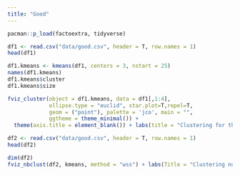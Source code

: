 ```yaml
---
title: "Good"
---
```

```r
pacman::p_load(factoextra, tidyverse)
```

```r
df1 <- read.csv("data/good.csv", header = T, row.names = 1)
head(df1)
```


```r
df1.kmeans <- kmeans(df1, centers = 3, nstart = 25)
names(df1.kmeans)
df1.kmeans$cluster
df1.kmeans$size
```

```r
fviz_cluster(object = df1.kmeans, data = df1[,1:4],
             ellipse.type = "euclid", star.plot=T,repel=T,
             geom = ("point"), palette = 'jco', main = "",
             ggtheme = theme_minimal()) +
  theme(axis.title = element_blank()) + labs(title = "Clustering for the 'Good' Label")
```

```r
df2 <- read.csv("data/good.csv", header = T, row.names = 1)
head(df2)
```

```r
dim(df2)
fviz_nbclust(df2, kmeans, method = "wss") + labs(Title = "Clustering number for the 'Good' Label")
```



